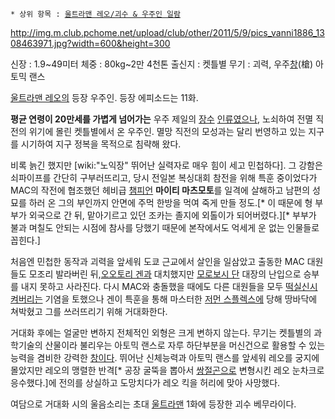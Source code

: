  * 상위 항목 : [[울트라맨 레오/괴수 & 우주인 일람]]

http://img.m.club.pchome.net/upload/club/other/2011/5/9/pics_vanni1886_1308463971.jpg?width=600&height=300 

신장 : 1.9~49미터
체중 : 80kg~2만 4천톤
출신지 : 켓틀별
무기 : 괴력, 우주[[창]](槍) 아토믹 랜스

[[울트라맨 레오]]의 등장 우주인. 등장 에피소드는 11화.

'''평균 연령이 20만세를 가볍게 넘어가는''' 우주 제일의 [[장수]] [[인류]]였으나, 노쇠하여 전멸 직전의 위기에 몰린 켓틀별에서 온 우주인. 멸망 직전의 모성과는 달리 번영하고 있는 지구를 시기하여 지구 정복을 목적으로 침략해 왔다. 

비록 늙긴 했지만 [wiki:"노익장" 뛰어난 실력자로 매우 힘이 세고 민첩하다]. 그 강함은 쇠파이프를 간단히 구부러뜨리고, 당시 전일본 복싱대회 참전을 위해 특훈 중이었다가 MAC의 작전에 협조했던 헤비급 [[챔피언]] '''마이티 마츠모토'''를 일격에 살해하고 남편의 성묘를 하러 온 그의 부인까지 안면에 주먹 한방을 먹여 죽게 만들 정도.[* 이 때문에 형 부부가 외국으로 간 뒤, 맡아기르고 있던 조카는 졸지에 외톨이가 되어버렸다.][* 부부가 불과 며칠도 안되는 시점에 참사를 당했기 때문에 본작에서도 억세게 운 없는 인물들로 꼽힌다.]

처음엔 민첩한 동작과 괴력을 앞세워 도쿄 근교에서 살인을 일삼았고 출동한 MAC 대원들도 모조리 발라버린 뒤,[[오오토리 겐]]과 대치했지만 [[모로보시 단]] 대장의 난입으로 승부를 내지 못하고 사라진다. 다시 MAC와 충돌했을 때에도 다른 대원들을 모두 [[떡실신]]시켜버리는 기염을 토했으나 겐이 특훈을 통해 마스터한 [[저먼 스플렉스]]에 당해 땅바닥에 쳐박혔고 그를 쓰러뜨리기 위해 거대화한다.

거대화 후에는 얼굴만 변하지 전체적인 외형은 크게 변하지 않는다. 무기는 켓틀별의 과학기술의 산물이라 불리우는 아토믹 랜스로 자루 하단부분을 머신건으로 활용할 수 있는 능력을 겸비한 강력한 [[창]]이다. 뛰어난 신체능력과 아토믹 랜스를 앞세워 레오를 궁지에 몰았지만 레오의 맹렬한 반격[* 공장 굴뚝을 뽑아서 [[쌍절곤]]으로 변형시킨 레오 눈차크로 응수했다.]에 전의를 상실하고 도망치다가 레오 킥을 허리에 맞아 사망했다.

여담으로 거대화 시의 울음소리는 초대 [[울트라맨]] 1화에 등장한 괴수 베무라이다.
